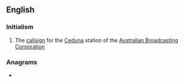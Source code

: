 {{also|ABCs|abc's|ABC's}}
==English==

===Initialism===
{{en-initialism}}

# The [[callsign]] for the [[Ceduna]] station of the [[Australian Broadcasting Corporation]]

===Anagrams===
* {{anagrams|en|B. A. Sc.|B.A.Sc.|BACS|BASc|SABC|SCBA|bacs|cabs|scab}}